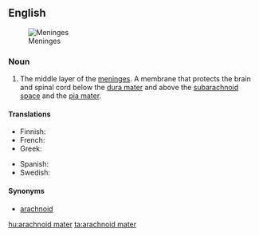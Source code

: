 ==English==
[[File:Meninges-en.svg|thumb|Meninges]]

===Noun===
{{en-noun}}
{{wikipedia}}

# {{context|anatomy|lang=en}} The middle layer of the [[meninges]].  A membrane that protects the brain and spinal cord below the [[dura mater]] and above the [[subarachnoid space]] and the [[pia mater]].

====Translations====
{{trans-top|middle layer of the meninges}}
* Finnish: {{t|fi|lukinkalvo}}
* French: {{t+|fr|arachnoïde|f}}
* Greek: {{t|el|αραχνοειδής μήνιγξ|f|tr=arachnoidís míninx|sc=Grek}}
{{trans-mid}}
* Spanish: {{t+|es|aracnoides|m}}
* Swedish: {{t|sv|spindelvävshinnan|c}}
{{trans-bottom}}

====Synonyms====
* [[arachnoid]]

[[hu:arachnoid mater]]
[[ta:arachnoid mater]]